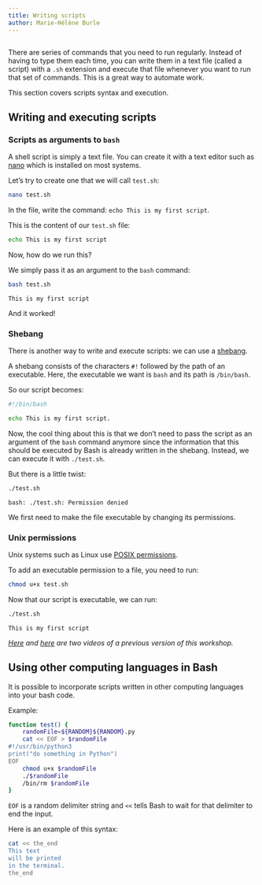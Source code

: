 ```yaml
---
title: Writing scripts
author: Marie-Hélène Burle
---
```


```r

```

:::{.def}

There are series of commands that you need to run regularly. Instead of having to type them each time, you can write them in a text file (called a script) with a `.sh` extension and execute that file whenever you want to run that set of commands. This is a great way to automate work.

This section covers scripts syntax and execution.

:::

## Writing and executing scripts

### Scripts as arguments to `bash`

A shell script is simply a text file. You can create it with a text editor such as [nano](https://en.wikipedia.org/wiki/GNU_nano) which is installed on most systems.

Let's try to create one that we will call `test.sh`:

```.bash
nano test.sh
```

In the file, write the command: `echo This is my first script`.

This is the content of our `test.sh` file:

```.bash
echo This is my first script
```

Now, how do we run this?

We simply pass it as an argument to the `bash` command:

```.bash
bash test.sh
```

```
This is my first script
```

And it worked!

### Shebang

There is another way to write and execute scripts: we can use a [shebang](https://en.wikipedia.org/wiki/Shebang_(Unix)).

A shebang consists of the characters `#!` followed by the path of an executable. Here, the executable we want is `bash` and its path is `/bin/bash`.

So our script becomes:

```.bash
#!/bin/bash

echo This is my first script.
```

Now, the cool thing about this is that we don't need to pass the script as an argument of the `bash` command anymore since the information that this should be executed by Bash is already written in the shebang. Instead, we can execute it with `./test.sh`.

But there is a little twist:

```.bash
./test.sh
```

```
bash: ./test.sh: Permission denied
```

We first need to make the file executable by changing its permissions.

### Unix permissions

Unix systems such as Linux use [POSIX permissions](https://en.wikipedia.org/wiki/File-system_permissions#POSIX_permissions).

To add an executable permission to a file, you need to run:

```.bash
chmod u+x test.sh
```

Now that our script is executable, we can run:

```.bash
./test.sh
```

```
This is my first script
```

<!-- ```{.bash} -->
<!-- echo Looking into file octane.pdb -->
<!-- head -15 octane.pdb | tail -5       # what does it do? -->
<!-- bash process.sh   # the script ran! -->
<!-- ``` -->

<!-- ```{.bash} -->
<!-- #!/bin/bash -->
<!-- echo Looking into file octane.pdb -->
<!-- head -15 octane.pdb | tail -5       # what does it do? -->
<!-- bash process.sh   # the script ran! -->
<!-- ``` -->

<!-- Alternatively, you can change file permissions: -->

<!-- ```{.bash} -->
<!-- chmod u+x process.sh -->
<!-- ./process.sh -->
<!-- ``` -->

<!-- Let's pass an arbitrary file to it: -->

<!-- ```{.bash} -->
<!-- nano process.sh -->
<!-- 	#!/bin/bash -->
<!-- 	echo Looking into file $1       # $1 means the first argument to the script -->
<!--     head -15 $1 | tail -5 -->
<!-- ./process cubane.pdb -->
<!-- ./process propane.pdb -->
<!-- ``` -->

<!-- * head -15 "$1" | tail -5     # placing in double-quotes lets us pass filenames with spaces -->
<!-- * head $2 $1 | tail $3        # what will this do? -->
<!-- * $# holds the number of command-line arguments -->
<!-- * $@ means all command-lines arguments to the script (words in a string) -->

<!-- > **Quiz 11:** script.sh in molecules Users/nelle/molecules. -->

<!-- > **Exercise:** write a script that takes any number of filenames, e.g., "scriptName.sh cubane.pdb -->
<!-- > propane.pdb", for each file prints the number of lines and its first five lines, and separates the -->
<!-- > output from different files by an empty line. -->

<!-- In the `molecules` directory (download link mentioned <a href="../bash/bash-04-tar-gzip" target="_blank">here</a>), -->
<!-- create a shell script called `scan.sh` containing the following: -->
<!-- ```{.bash} -->
<!-- #!/bin/bash -->
<!-- head -n $2 $1 -->
<!-- tail -n $3 $1 -->
<!-- ``` -->
<!-- While you are in that current directory, you type the following command (with space between two 1s): -->
<!-- ```{.bash} -->
<!-- ./scan.sh  '*.pdb'  1  1 -->
<!-- ``` -->
<!-- What output would you expect to see? -->
<!-- 1. All of the lines between the first and the last lines of each file ending in `.pdb` in the current directory -->
<!-- 2. The first and the last line of each file ending in `.pdb` in the current directory -->
<!-- 3. The first and the last line of each file in the current directory -->
<!-- 4. An error because of the quotes around `*.pdb` -->

*[Here](https://youtu.be/UGZI6_HDyDc) and [here](https://youtu.be/rNnrcqkhXQo) are two videos of a previous version of this workshop.*

<!-- ## Scripts vs functions -->

<!-- Scripts and functions play similar roles and they both can take command-line arguments. -->

<!-- A *script* is a file sitting at a given path whereas a *function* is defined in your environment. Therefore, you need to prepend a script's path to its name to run it, while you can call a function by its name without the need for a path. -->

## Using other computing languages in Bash

It is possible to incorporate scripts written in other computing languages into your bash code.

:::{.example}

Example:

:::

```.bash
function test() {
    randomFile=${RANDOM}${RANDOM}.py
    cat << EOF > $randomFile
#!/usr/bin/python3
print("do something in Python")
EOF
    chmod u+x $randomFile
    ./$randomFile
    /bin/rm $randomFile
}
```

:::{.note}

`EOF` is a random delimiter string and `<<` tells Bash to wait for that delimiter to end the input.

Here is an example of this syntax:

```.bash
cat << the_end
This text
will be printed
in the terminal.
the_end
```

:::
